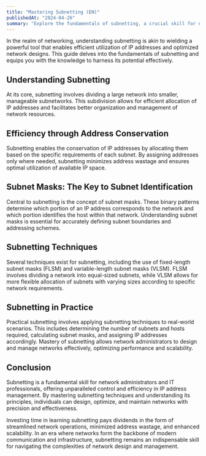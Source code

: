 ```yaml
---
title: "Mastering Subnetting (EN)"
publishedAt: "2024-04-26"
summary: "Explore the fundamentals of subnetting, a crucial skill for network administrators and IT professionals, and learn how to efficiently manage IP addresses for optimized network design and management."
---
```


In the realm of networking, understanding subnetting is akin to wielding a powerful tool that enables efficient utilization of IP addresses and optimized network designs. This guide delves into the fundamentals of subnetting and equips you with the knowledge to harness its potential effectively.

## Understanding Subnetting

At its core, subnetting involves dividing a large network into smaller, manageable subnetworks. This subdivision allows for efficient allocation of IP addresses and facilitates better organization and management of network resources.

## Efficiency through Address Conservation

Subnetting enables the conservation of IP addresses by allocating them based on the specific requirements of each subnet. By assigning addresses only where needed, subnetting minimizes address wastage and ensures optimal utilization of available IP space.

## Subnet Masks: The Key to Subnet Identification

Central to subnetting is the concept of subnet masks. These binary patterns determine which portion of an IP address corresponds to the network and which portion identifies the host within that network. Understanding subnet masks is essential for accurately defining subnet boundaries and addressing schemes.

## Subnetting Techniques

Several techniques exist for subnetting, including the use of fixed-length subnet masks (FLSM) and variable-length subnet masks (VLSM). FLSM involves dividing a network into equal-sized subnets, while VLSM allows for more flexible allocation of subnets with varying sizes according to specific network requirements.

## Subnetting in Practice

Practical subnetting involves applying subnetting techniques to real-world scenarios. This includes determining the number of subnets and hosts required, calculating subnet masks, and assigning IP addresses accordingly. Mastery of subnetting allows network administrators to design and manage networks effectively, optimizing performance and scalability.

## Conclusion

Subnetting is a fundamental skill for network administrators and IT professionals, offering unparalleled control and efficiency in IP address management. By mastering subnetting techniques and understanding its principles, individuals can design, optimize, and maintain networks with precision and effectiveness.

Investing time in learning subnetting pays dividends in the form of streamlined network operations, minimized address wastage, and enhanced scalability. In an era where networks form the backbone of modern communication and infrastructure, subnetting remains an indispensable skill for navigating the complexities of network design and management.
